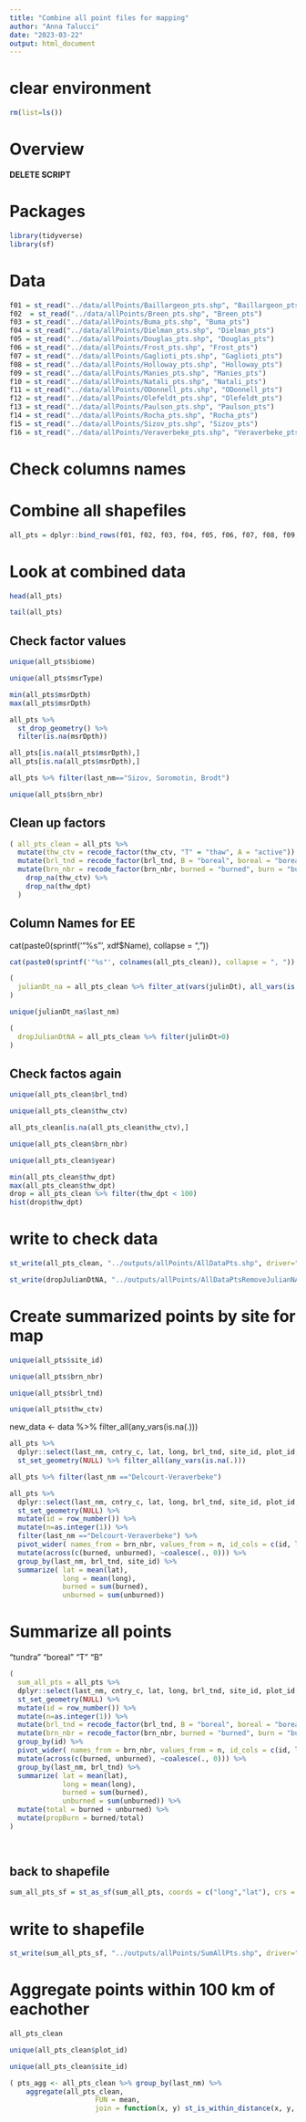 ```yaml
---
title: "Combine all point files for mapping"
author: "Anna Talucci"
date: "2023-03-22"
output: html_document
---
```

# clear environment
```r
rm(list=ls())
```

# Overview

**DELETE SCRIPT**

# Packages
```r
library(tidyverse)
library(sf)
```

# Data
```r
f01 = st_read("../data/allPoints/Baillargeon_pts.shp", "Baillargeon_pts") 
f02  = st_read("../data/allPoints/Breen_pts.shp", "Breen_pts") 
f03 = st_read("../data/allPoints/Buma_pts.shp", "Buma_pts") 
f04 = st_read("../data/allPoints/Dielman_pts.shp", "Dielman_pts") 
f05 = st_read("../data/allPoints/Douglas_pts.shp", "Douglas_pts") 
f06 = st_read("../data/allPoints/Frost_pts.shp", "Frost_pts") 
f07 = st_read("../data/allPoints/Gaglioti_pts.shp", "Gaglioti_pts") 
f08 = st_read("../data/allPoints/Holloway_pts.shp", "Holloway_pts") 
f09 = st_read("../data/allPoints/Manies_pts.shp", "Manies_pts") 
f10 = st_read("../data/allPoints/Natali_pts.shp", "Natali_pts") 
f11 = st_read("../data/allPoints/ODonnell_pts.shp", "ODonnell_pts") 
f12 = st_read("../data/allPoints/Olefeldt_pts.shp", "Olefeldt_pts") 
f13 = st_read("../data/allPoints/Paulson_pts.shp", "Paulson_pts")
f14 = st_read("../data/allPoints/Rocha_pts.shp", "Rocha_pts") 
f15 = st_read("../data/allPoints/Sizov_pts.shp", "Sizov_pts") 
f16 = st_read("../data/allPoints/Veraverbeke_pts.shp", "Veraverbeke_pts") 
```

# Check columns names



# Combine all shapefiles
```r
all_pts = dplyr::bind_rows(f01, f02, f03, f04, f05, f06, f07, f08, f09, f10, f11, f12, f13, f14, f15, f16)
```

# Look at combined data
```r
head(all_pts)
```

```r
tail(all_pts)
```
## Check factor values
```r
unique(all_pts$biome)
```
```r
unique(all_pts$msrType)
```
```r
min(all_pts$msrDpth)
max(all_pts$msrDpth)
```

```r

all_pts %>% 
  st_drop_geometry() %>%
  filter(is.na(msrDpth))
```

```r
all_pts[is.na(all_pts$msrDpth),]
all_pts[is.na(all_pts$msrDpth),]
```
```r
all_pts %>% filter(last_nm=="Sizov, Soromotin, Brodt")
```

```r
unique(all_pts$brn_nbr)
```

## Clean up factors
```r
( all_pts_clean = all_pts %>%
  mutate(thw_ctv = recode_factor(thw_ctv, "T" = "thaw", A = "active")) %>%
  mutate(brl_tnd = recode_factor(brl_tnd, B = "boreal", boreal = "boreal", "T" = "tundra", tundra = "tundra")) %>%
  mutate(brn_nbr = recode_factor(brn_nbr, burned = "burned", burn = "burned", Burned = "burned", Burn = "burned", '72burn' = "burned", Unburn = 'unburned', unburn = 'unburned', unburned = 'unburned')) %>%
    drop_na(thw_ctv) %>%
    drop_na(thw_dpt)
  )
```
## Column Names for EE
cat(paste0(sprintf('"%s"', xdf$Name), collapse = ", "))
```r
cat(paste0(sprintf('"%s"', colnames(all_pts_clean)), collapse = ", "))
```
```r
( 
  julianDt_na = all_pts_clean %>% filter_at(vars(julinDt), all_vars(is.na(.))) 
)

unique(julianDt_na$last_nm)
```
```r
(
  dropJulianDtNA = all_pts_clean %>% filter(julinDt>0)
)
```
## Check factos again

```r
unique(all_pts_clean$brl_tnd)
```
```r
unique(all_pts_clean$thw_ctv)
```

```r
all_pts_clean[is.na(all_pts_clean$thw_ctv),]
```

```r
unique(all_pts_clean$brn_nbr)
```
```r
unique(all_pts_clean$year)
```
```r
min(all_pts_clean$thw_dpt)
max(all_pts_clean$thw_dpt)
drop = all_pts_clean %>% filter(thw_dpt < 100)
hist(drop$thw_dpt)
```

# write to check data
```r
st_write(all_pts_clean, "../outputs/allPoints/AllDataPts.shp", driver="ESRI Shapefile") 
```

```r
st_write(dropJulianDtNA, "../outputs/allPoints/AllDataPtsRemoveJulianNA.shp", driver="ESRI Shapefile") 
```

# Create summarized points by site for map

```r
unique(all_pts$site_id)
```
```r
unique(all_pts$brn_nbr)
```
```r
unique(all_pts$brl_tnd)
```

```r
unique(all_pts$thw_ctv)
```

new_data <- data %>% filter_all(any_vars(is.na(.))) 
```r
all_pts %>% 
  dplyr::select(last_nm, cntry_c, lat, long, brl_tnd, site_id, plot_id, brn_nbr, geometry) %>%
  st_set_geometry(NULL) %>% filter_all(any_vars(is.na(.))) 
```

```r
all_pts %>% filter(last_nm =="Delcourt-Veraverbeke")
```


```r
all_pts %>% 
  dplyr::select(last_nm, cntry_c, lat, long, brl_tnd, site_id, plot_id, fire_yr, brn_nbr, geometry) %>%
  st_set_geometry(NULL) %>%
  mutate(id = row_number()) %>%
  mutate(n=as.integer(1)) %>%
  filter(last_nm =="Delcourt-Veraverbeke") %>%
  pivot_wider( names_from = brn_nbr, values_from = n, id_cols = c(id, last_nm, cntry_c, lat, long, brl_tnd, site_id, plot_id, fire_yr)) %>%
  mutate(across(c(burned, unburned), ~coalesce(., 0))) %>%
  group_by(last_nm, brl_tnd, site_id) %>%
  summarize( lat = mean(lat),
             long = mean(long),
             burned = sum(burned),
             unburned = sum(unburned))
```

# Summarize all points
"tundra" "boreal" "T"      "B"  
```r
(
  sum_all_pts = all_pts %>% 
  dplyr::select(last_nm, cntry_c, lat, long, brl_tnd, site_id, plot_id, fire_yr, brn_nbr, thw_ctv, geometry) %>%
  st_set_geometry(NULL) %>%
  mutate(id = row_number()) %>%
  mutate(n=as.integer(1)) %>%
  mutate(brl_tnd = recode_factor(brl_tnd, B = "boreal", boreal = "boreal", "T" = "tundra", tundra = "tundra")) %>%
  mutate(brn_nbr = recode_factor(brn_nbr, burned = "burned", burn = "burned", Burned = "burned", Burn = "burned", '72burn' = "burned", Unburn = 'unburned', unburn = 'unburned', unburned = 'unburned')) %>%
  group_by(id) %>%
  pivot_wider( names_from = brn_nbr, values_from = n, id_cols = c(id, last_nm, cntry_c, lat, long, brl_tnd, site_id, plot_id, fire_yr)) %>%
  mutate(across(c(burned, unburned), ~coalesce(., 0))) %>%
  group_by(last_nm, brl_tnd) %>%
  summarize( lat = mean(lat),
             long = mean(long),
             burned = sum(burned),
             unburned = sum(unburned)) %>%
  mutate(total = burned + unburned) %>%
  mutate(propBurn = burned/total)
)

 

```

## back to shapefile
```r
sum_all_pts_sf = st_as_sf(sum_all_pts, coords = c("long","lat"), crs = 4326, remove = FALSE)
```

# write to shapefile
```r
st_write(sum_all_pts_sf, "../outputs/allPoints/SumAllPts.shp", driver="ESRI Shapefile")
```

# Aggregate points within 100 km of eachother
```r
all_pts_clean
```
```r
unique(all_pts_clean$plot_id)
```

```r
unique(all_pts_clean$site_id)
```

```r
( pts_agg <- all_pts_clean %>% group_by(last_nm) %>%
    aggregate(all_pts_clean,
                     FUN = mean, 
                     join = function(x, y) st_is_within_distance(x, y, dist = 100)) )
```
